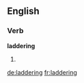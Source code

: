 ==English==

===Verb===
'''laddering'''

# {{present participle of|ladder}}

[[de:laddering]]
[[fr:laddering]]